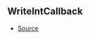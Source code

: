 ## WriteIntCallback



- [Source](https://github.com/Androz2091/discord-player/blob/0ea7a3e/packages/equalizer/src/equalizer/ChannelProcessor.ts#L4)
